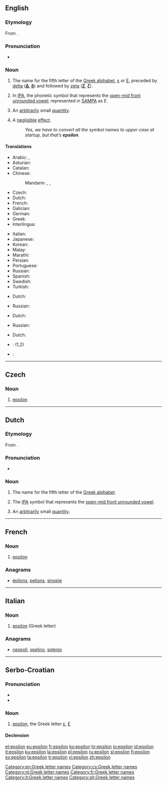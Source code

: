 {{also|èpsilon}}
==English==
{{letter_disp2|delta|[[Image:Greek_uc_epsilon.png|35px]][[Image:Greek_lc_epsilon.png|24px]]|zeta|ἒ ψιλόν|Ε|ε}}
{{wikipedia}}
===Etymology===
From {{etyl|grc|en}} {{term|ἒψιλόν||the letter [[Ε]]|sc=polytonic|tr=epsilon|lang=grc}}.

===Pronunciation===
* {{IPA|/ˈɛpsɪlɒn/}}

===Noun===
{{en-noun|~|s|epsila}}

# The name for the fifth letter of the [[Greek alphabet]], [[ε]] or [[Ε]], preceded by [[delta]] ('''[[Δ]]''', '''[[δ]]''') and followed by [[zeta]] ('''[[Ζ]]''', '''[[ζ]]''').
# {{context|phonetics|lang=en}} In [[International Phonetic Alphabet|IPA]], the phonetic symbol that represents the [[w:open-mid front unrounded vowel|open-mid front unrounded vowel]]; represented in [[SAMPA]] as ''E''.
# {{context|mathematics|lang=en}} An [[arbitrarily]] small [[quantity]].
# {{context|computing|colloquial|lang=en}} A [[negligible]] [[effect]].
#: ''Yes, we have to convert all the symbol names to upper case at startup, but that’s '''epsilon'''.''

====Translations====
{{trans-top|name for the fifth letter of the Greek alphabet}}
* Arabic: {{t|ar|إبسلون|m|tr='ibsiluun|sc=Arab}}, {{t|ar|إبسيلون|m|tr='ibsiluun|sc=Arab}}
* Asturian: {{t|ast|épsilon|f}}
* Catalan: {{t|ca|èpsilon|f}}
* Chinese: 
*: Mandarin: {{t+|cmn|伊普西隆|tr=yīpǔxīlóng|sc=Hani}}, {{t+|cmn|艾撲西龍|sc=Hani}}, {{t|cmn|艾扑西龙|tr=àipūxīlóng|sc=Hani}}
* Czech: {{t|cs|epsilon|n}}
* Dutch: {{t|nl|epsilon|m|f}}
* French: {{t+|fr|epsilon|m}}
* Galician: {{t|gl|épsilon|m}}
* German: {{t+|de|Epsilon|n}}
* Greek: {{t+|el|έψιλον|n}}
* Interlingua: {{t|ia|epsilon}}
{{trans-mid}}
* Italian: {{t+|it|epsilon|m}}
* Japanese: {{t|ja|エプシロン|tr=epushiron|sc=Jpan}}
* Korean: {{t+|ko|엡실론|tr=epsillon|sc=Kore}}
* Malay: {{t|ms|epsilon}}
* Marathi: {{t|mr|एप्सिलॉन|n|tr=epsilǒna|sc=Deva}}
* Persian: {{t+|fa|اپسیلون|tr=epsilon|sc=fa-Arab}}
* Portuguese: {{t|pt|epsílon|m}}
* Russian: {{t+|ru|эпсилон|m|tr=épsilon}}
* Spanish: {{t|es|épsilon|f}}
* Swedish: {{t+|sv|epsilon}}
* Turkish: {{t+|tr|epsilon}}
{{trans-bottom}}

{{trans-top|symbol for front half open unrounded vowel}}
* Dutch: {{t|nl|epsilon|m|f}}
{{trans-mid}}
* Russian: {{t+|ru|эпсилон|m|tr=épsilon|sc=Cyrl}}
{{trans-bottom}}

{{trans-top|arbitrarily small quantity}}
* Dutch: {{t|nl|epsilon|m|f}}
{{trans-mid}}
* Russian: {{t+|ru|эпсилон|m|tr=épsilon|sc=Cyrl}}
{{trans-bottom}}

{{trans-top|negligible effect}}
* Dutch: {{t+|nl|kleinigheid|f}}
{{trans-mid}}
{{trans-bottom}}

{{checktrans-top}}
* {{ttbc|ia}}: {{t|ia|epsilon}} (1,2)
{{trans-mid}}
* {{ttbc|sv}}: {{t+|sv|epsilon}}
{{trans-bottom}}

[[Category:en:Greek letter names]]

----

==Czech==

===Noun===
{{cs-noun|g=n}}

# [[#English|epsilon]]

[[Category:cs:Greek letter names]]

----

==Dutch==
{{wikipedia|lang=nl}}

===Etymology===
From {{etyl|grc|nl}} {{term|ἐψιλόν||the letter [[Ε]]|tr=epsilón|lang=grc}}.

===Pronunciation===
* {{IPA|/ˈɛpsilɔn/|lang=nl}}

===Noun===
{{nl-noun|m|g2=f|epsilons|epsilonnetje}}

# The name for the fifth letter of the [[Greek alphabet]].
# {{context|phonetics|lang=nl}} The [[IPA]] symbol that represents the [[w:open-mid front unrounded vowel|open-mid front unrounded vowel]].
# {{context|mathematics|lang=nl}} An [[arbitrarily]] small [[quantity]].

[[Category:nl:Greek letter names]]

----

==French==

===Noun===
{{fr-noun|m|inv}}

# [[#English|epsilon]] {{gloss|Greek letter}}

===Anagrams===
* [[épilons#French|épilons]], [[pelions#French|pelions]], [[sinople#French|sinople]]

[[Category:fr:Greek letter names]]

----

==Italian==

===Noun===
{{wikipedia|lang=it}}
{{head|it|noun|g=m|g2=f|invariable}}

# [[#English|epsilon]] (Greek letter)

===Anagrams===
* [[nespoli#Italian|nespoli]], [[spelino#Italian|spelino]], [[splenio#Italian|splenio]]

[[Category:it:Greek letter names]]

----

==Serbo-Croatian==

===Pronunciation===
* {{IPA|/ěpsiloːn/|lang=sh}}
* {{hyphenation|e|psi|lon}}

===Noun===
{{sh-noun|g=m|head=èpsilōn|r|епсилон|ѐпсило̄н}}

# [[#English|epsilon]], the Greek letter [[ε]], [[Ε]]

====Declension====
{{sh-decl-noun
|epsilon|epsiloni
|epsilona|epsilona
|epsilonu|epsilonima
|epsilon|epsilone
|epsilone|epsiloni
|epsilonu|epsilonima
|epsilonom|epsilonima
}}

[[Category:sh:Greek letter names]]

[[et:epsilon]]
[[eu:epsilon]]
[[fr:epsilon]]
[[ko:epsilon]]
[[hr:epsilon]]
[[io:epsilon]]
[[id:epsilon]]
[[it:epsilon]]
[[ku:epsilon]]
[[la:epsilon]]
[[pl:epsilon]]
[[ru:epsilon]]
[[sl:epsilon]]
[[fi:epsilon]]
[[sv:epsilon]]
[[ta:epsilon]]
[[tr:epsilon]]
[[vi:epsilon]]
[[zh:epsilon]]